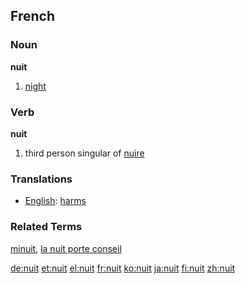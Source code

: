 ==French==
===Noun===
'''nuit''' {{f}}

# [[night]]

===Verb===
'''nuit'''

# third person singular of [[nuire]]

===Translations===
*[[English]]: [[harm]]s

===Related Terms===
[[minuit]], [[la nuit porte conseil]]

[[de:nuit]]
[[et:nuit]]
[[el:nuit]]
[[fr:nuit]]
[[ko:nuit]]
[[ja:nuit]]
[[fi:nuit]]
[[zh:nuit]]
